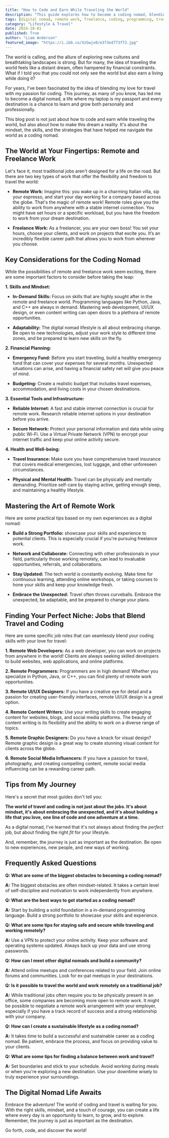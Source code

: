 ```yaml
---
title: "How to Code and Earn While Traveling the World"
description: "This guide explores how to become a coding nomad, blending your passion for travel and coding. Learn about remote and freelance work, key considerations, essential tools, and specific job roles that fit a nomadic lifestyle."
tags: [digital nomad, remote work, freelance, coding, programming, travel, web development, UI/UX design, content writing, graphic design, social media, work from anywhere, lifestyle, adventure, global work, technology, career]
category: "Lifestyle & Travel"
date: 2024-10-01
published: True
author: "Liam Anderson"
featured_image: "https://i.ibb.co/XzGwjx0/e373ed773f73.jpg"
---
```



The world is calling, and the allure of exploring new cultures and breathtaking landscapes is strong. But for many, the idea of traveling the world feels like a distant dream, often hampered by financial constraints. What if I told you that you could not only see the world but also earn a living while doing it? 

For years, I've been fascinated by the idea of blending my love for travel with my passion for coding. This journey, as many of you know, has led me to become a digital nomad, a life where my laptop is my passport and every destination is a chance to learn and grow both personally and professionally.  

This blog post is not just about how to code and earn while traveling the world, but also about how to make this dream a reality. It's about the mindset, the skills, and the strategies that have helped me navigate the world as a coding nomad. 

## The World at Your Fingertips: Remote and Freelance Work

Let's face it, most traditional jobs aren't designed for a life on the road. But there are two key types of work that offer the flexibility and freedom to travel the world:

* **Remote Work:**  Imagine this: you wake up in a charming Italian villa, sip your espresso, and start your day working for a company based across the globe. That's the magic of remote work! Remote roles give you the ability to work from anywhere with a stable internet connection. You might have set hours or a specific workload, but you have the freedom to work from your dream destination. 

* **Freelance Work:** As a freelancer, you are your own boss! You set your hours, choose your clients, and work on projects that excite you. It’s an incredibly flexible career path that allows you to work from wherever you choose.  

## Key Considerations for the Coding Nomad

While the possibilities of remote and freelance work seem exciting, there are some important factors to consider before taking the leap:

**1. Skills and Mindset:**

* **In-Demand Skills:**  Focus on skills that are highly sought after in the remote and freelance world. Programming languages like Python, Java, and C++ are always in demand. Mastering web development, UI/UX design, or even content writing can open doors to a plethora of remote opportunities. 

* **Adaptability:**  The digital nomad lifestyle is all about embracing change. Be open to new technologies, adjust your work style to different time zones, and be prepared to learn new skills on the fly. 

**2. Financial Planning:**

* **Emergency Fund:** Before you start traveling, build a healthy emergency fund that can cover your expenses for several months. Unexpected situations can arise, and having a financial safety net will give you peace of mind. 

* **Budgeting:**  Create a realistic budget that includes travel expenses, accommodation, and living costs in your chosen destinations. 

**3. Essential Tools and Infrastructure:**

* **Reliable Internet:**  A fast and stable internet connection is crucial for remote work.  Research reliable internet options in your destination before you arrive. 

* **Secure Network:**  Protect your personal information and data while using public Wi-Fi.  Use a Virtual Private Network (VPN) to encrypt your internet traffic and keep your online activity secure.

**4. Health and Well-being:**

* **Travel Insurance:**  Make sure you have comprehensive travel insurance that covers medical emergencies,  lost luggage, and other unforeseen circumstances.  

* **Physical and Mental Health:**  Travel can be physically and mentally demanding. Prioritize self-care by staying active, getting enough sleep, and maintaining a healthy lifestyle.

## Mastering the Art of Remote Work

Here are some practical tips based on my own experiences as a digital nomad:

* **Build a Strong Portfolio:**   showcase your skills and experience to potential clients. This is especially crucial if you're pursuing freelance work. 

* **Network and Collaborate:**  Connecting with other professionals in your field, particularly those working remotely, can lead to invaluable opportunities, referrals, and collaborations. 

* **Stay Updated:** The tech world is constantly evolving. Make time for continuous learning, attending online workshops, or taking courses to hone your skills and keep your knowledge fresh.

* **Embrace the Unexpected:**  Travel often throws curveballs. Embrace the unexpected, be adaptable, and be prepared to change your plans. 

## Finding Your Perfect Niche:  Jobs that Blend Travel and Coding

Here are some specific job roles that can seamlessly blend your coding skills with your love for travel:

**1. Remote Web Developers:**  As a web developer, you can work on projects from anywhere in the world!  Clients are always seeking skilled developers to build websites, web applications, and online platforms.

**2. Remote Programmers:** Programmers are in high demand! Whether you specialize in Python, Java, or C++, you can find plenty of remote work opportunities. 

**3. Remote UI/UX Designers:**  If you have a creative eye for detail and a passion for creating user-friendly interfaces, remote UI/UX design is a great option. 

**4. Remote Content Writers:**  Use your writing skills to create engaging content for websites, blogs, and social media platforms.  The beauty of content writing is its flexibility and the ability to work on a diverse range of topics.

**5. Remote Graphic Designers:**  Do you have a knack for visual design?  Remote graphic design is a great way to create stunning visual content for clients across the globe.

**6. Remote Social Media Influencers:**  If you have a passion for travel, photography, and creating compelling content, remote social media influencing can be a rewarding career path.

## Tips from My Journey

Here's a secret that most guides don't tell you:  

**The world of travel and coding is not just about the jobs. It's about mindset, it's about embracing the unexpected, and it's about building a life that you love, one line of code and one adventure at a time.**

As a digital nomad, I've learned that it's not always about finding the *perfect* job, but about finding the right *fit* for your lifestyle.   

And, remember, the journey is just as important as the destination. Be open to new experiences, new people, and new ways of working. 

## Frequently Asked Questions

**Q: What are some of the biggest obstacles to becoming a coding nomad?**

**A:**  The biggest obstacles are often mindset-related.  It takes a certain level of self-discipline and motivation to work independently from anywhere.  

**Q:  What are the best ways to get started as a coding nomad?**

**A:**  Start by building a solid foundation in a in-demand programming language.  Build a strong portfolio to showcase your skills and experience.  

**Q:  What are some tips for staying safe and secure while traveling and working remotely?**

**A:**  Use a VPN to protect your online activity.  Keep your software and operating systems updated.  Always back up your data and use strong passwords. 

**Q: How can I meet other digital nomads and build a community?**

**A:**  Attend online meetups and conferences related to your field.  Join online forums and communities.  Look for ex-pat meetups in your destinations.

**Q:  Is it possible to travel the world and work remotely on a traditional job?**

**A:**   While traditional jobs often require you to be physically present in an office, some companies are becoming more open to remote work.  It might be possible to negotiate a remote work arrangement with your employer, especially if you have a track record of success and a strong relationship with your company.

**Q: How can I create a sustainable lifestyle as a coding nomad?**

**A:**  It takes time to build a successful and sustainable career as a coding nomad. Be patient, embrace the process, and focus on providing value to your clients. 

**Q: What are some tips for finding a balance between work and travel?**

**A:** Set boundaries and stick to your schedule.  Avoid working during meals or when you're exploring a new destination.  Use your downtime wisely to truly experience your surroundings.

## The Digital Nomad Life Awaits

Embrace the adventure!  The world of coding and travel is waiting for you.  With the right skills, mindset, and a touch of courage, you can create a life where every day is an opportunity to learn, to grow, and to explore.  Remember, the journey is just as important as the destination. 

Go forth, code, and discover the world!